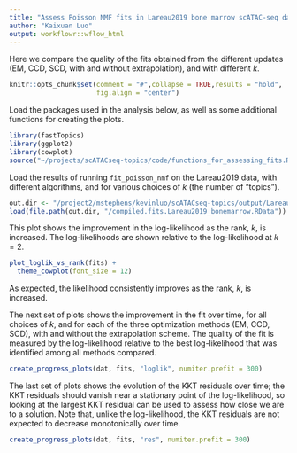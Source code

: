 ```yaml
---
title: "Assess Poisson NMF fits in Lareau2019 bone marrow scATAC-seq data"
author: "Kaixuan Luo"
output: workflowr::wflow_html
---
```


Here we compare the quality of the fits obtained from the different
updates (EM, CCD, SCD, with and without extrapolation), and with
different $k$.

```r
knitr::opts_chunk$set(comment = "#",collapse = TRUE,results = "hold",
                      fig.align = "center")
```

Load the packages used in the analysis below, as well as some
additional functions for creating the plots.

```r
library(fastTopics)
library(ggplot2)
library(cowplot)
source("~/projects/scATACseq-topics/code/functions_for_assessing_fits.R")
```

Load the results of running `fit_poisson_nmf` on the Lareau2019 data,
with different algorithms, and for various choices of $k$ (the number
of "topics").

```r
out.dir <- "/project2/mstephens/kevinluo/scATACseq-topics/output/Lareau_2019"
load(file.path(out.dir, "/compiled.fits.Lareau2019_bonemarrow.RData"))
```

This plot shows the improvement in the log-likelihood as the rank,
$k$, is increased. The log-likelihoods are shown relative to the
log-likelihood at $k = 2$. 

```r
plot_loglik_vs_rank(fits) +
  theme_cowplot(font_size = 12)
```

As expected, the likelihood consistently improves as the rank, $k$, is
increased.

The next set of plots shows the improvement in the fit over time,
for all choices of $k$, and for each of the three optimization methods
(EM, CCD, SCD), with and without the extrapolation scheme. The quality
of the fit is measured by the log-likelihood relative to the best
log-likelihood that was identified among all methods compared.

```r
create_progress_plots(dat, fits, "loglik", numiter.prefit = 300)
```

The last set of plots shows the evolution of the KKT residuals over
time; the KKT residuals should vanish near a stationary point of the
log-likelihood, so looking at the largest KKT residual can be used to
assess how close we are to a solution. Note that, unlike the
log-likelihood, the KKT residuals are not expected to decrease
monotonically over time.

```r
create_progress_plots(dat, fits, "res", numiter.prefit = 300)
```

